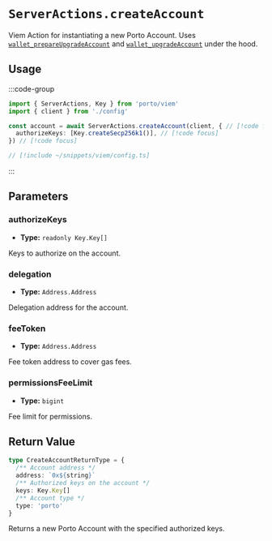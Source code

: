 # `ServerActions.createAccount`

Viem Action for instantiating a new Porto Account. Uses [`wallet_prepareUpgradeAccount`](/rpc-server/wallet_prepareUpgradeAccount) and [`wallet_upgradeAccount`](/rpc-server/wallet_upgradeAccount) under the hood.

## Usage

:::code-group

```ts twoslash [example.ts]
import { ServerActions, Key } from 'porto/viem'
import { client } from './config'

const account = await ServerActions.createAccount(client, { // [!code focus]
  authorizeKeys: [Key.createSecp256k1()], // [!code focus]
}) // [!code focus]
```

```ts twoslash [config.ts] filename="config.ts"
// [!include ~/snippets/viem/config.ts]
```

:::

## Parameters

### authorizeKeys

- **Type:** `readonly Key.Key[]`

Keys to authorize on the account.

### delegation

- **Type:** `Address.Address`

Delegation address for the account.

### feeToken

- **Type:** `Address.Address`

Fee token address to cover gas fees.

### permissionsFeeLimit

- **Type:** `bigint`

Fee limit for permissions.

## Return Value

```ts
type CreateAccountReturnType = {
  /** Account address */
  address: `0x${string}`
  /** Authorized keys on the account */
  keys: Key.Key[]
  /** Account type */
  type: 'porto'
}
```

Returns a new Porto Account with the specified authorized keys.
